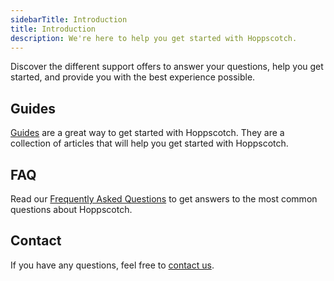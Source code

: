 ```yaml
---
sidebarTitle: Introduction
title: Introduction
description: We're here to help you get started with Hoppscotch.
---
```


Discover the different support offers to answer your questions, help you get started, and provide you with the best experience possible.

## Guides

[Guides](/guides/getting-started/introduction) are a great way to get started with Hoppscotch. They are a collection of articles that will help you get started with Hoppscotch.

## FAQ

Read our [Frequently Asked Questions](/support/getting-started/faq) to get answers to the most common questions about Hoppscotch.

## Contact

If you have any questions, feel free to [contact us](/support/getting-started/contact).
